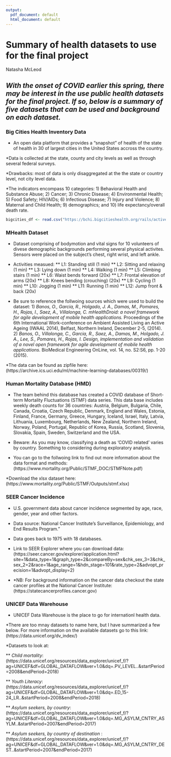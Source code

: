 ```yaml
---
output:
  pdf_document: default
  html_document: default
---
```

# Summary of health datasets to use for the final project

Natasha McLeod

## *With the onset of COVID earlier this spring, there may be interest in the use public health datasets for the final project. If so, below is a summary of five datasets that can be used and background on each dataset.* 


### **Big Cities Health Inventory Data**
* An open data platform that provides a "snapshot" of health of the state of health in 30 of largest cities in the United States accross the country. 

*Data is collected at the state, county and city levels as well as through several federal surveys. 

*Drawbacks: most of data is only disaggregated at the the state or country level, not city level data. 

*The indicators encompass 10 categories: 1) Behavioral Health and Substance Abuse; 2) Cancer; 3) Chronic Disease; 4) Environmental Health; 5) Food Safety; HIV/AIDs; 6) Infectious Disease; 7) Injury and Violence; 8) Maternal and Child Health; 9) demographics; and 10) life expectancy/overall death rate.

```r
bigcities_df <- read.csv("https://bchi.bigcitieshealth.org/rails/active_storage/blobs/eyJfcmFpbHMiOnsibWVzc2FnZSI6IkJBaHBPUT09IiwiZXhwIjpudWxsLCJwdXIiOiJibG9iX2lkIn19--d420076690399fd28de697fa5a876e8b1d3188ac/BCHI-dataset_2019-03-04.csv?disposition=attachment")
```

### **MHealth Dataset**
* Dataset comprising of bodymotion and vital signs for 10 volunteers of divese demographic backgrounds performing several physical activites. Sensors were placed on the subject's chest, right wrist, and left ankle.

* Activities measued: 
  ** L1: Standing still (1 min) 
  ** L2: Sitting and relaxing (1 min) 
  ** L3: Lying down (1 min) 
  ** L4: Walking (1 min) 
  ** L5: Climbing stairs (1 min) 
  ** L6: Waist bends forward (20x) 
  ** L7: Frontal elevation of arms (20x) 
  ** L8: Knees bending (crouching) (20x) 
  ** L9: Cycling (1 min) 
  ** L10: Jogging (1 min) 
  ** L11: Running (1 min) 
  ** L12: Jump front & back (20x) 
  
* Be sure to reference the follwoing sources which were used to build the dataset: 1) *Banos, O., Garcia, R., Holgado, J. A., Damas, M., Pomares, H., Rojas, I., Saez, A., Villalonga, C. mHealthDroid: a novel framework for agile development of mobile health applications.* Proceedings of the 6th International Work-conference on Ambient Assisted Living an Active Ageing (IWAAL 2014), Belfast, Northern Ireland, December 2-5, (2014). 2) *Banos, O., Villalonga, C., Garcia, R., Saez, A., Damas, M., Holgado, J. A., Lee, S., Pomares, H., Rojas, I. Design, implementation and validation of a novel open framework for agile development of mobile health applications.* BioMedical Engineering OnLine, vol. 14, no. S2:S6, pp. 1-20 (2015).

*The data can be found as zipfile here: (https://archive.ics.uci.edu/ml/machine-learning-databases/00319/)


### **Human Mortality Database (HMD)**

* The team behind this database has created a COVID database of Short-term Mortality Fluctuations (STMF) data series. This data base includes weekly death counts for 36 countries: Austria, Belgium, Bulgaria, Chile, Canada, Croatia, Czech Republic, Denmark, England and Wales, Estonia, Finland, France, Germany, Greece, Hungary, Iceland, Israel, Italy, Latvia, Lithuania, Luxembourg, Netherlands, New Zealand, Northern Ireland, Norway, Poland, Portugal, Republic of Korea, Russia, Scotland, Slovenia, Slovakia, Spain, Sweden, Switzerland and the USA.

* Beware: As you may know, classifying a death as 'COVID related' varies by country. Something to considering during exploratory analysis. 

* You can go to the follwoing link to find out more information about the data format and methods: (https://www.mortality.org/Public/STMF_DOC/STMFNote.pdf)

*Download the xlsx dataset here:(https://www.mortality.org/Public/STMF/Outputs/stmf.xlsx)



### **SEER Cancer Incidence**

* U.S. government data about cancer incidence segmented by age, race, gender, year and other factors. 

* Data source: National Cancer Institute's Surveillance, Epidemiology, and End Results Program."

* Data goes back to 1975 with 18 databases. 

* Link to SEER Explorer where you can download data:
(https://seer.cancer.gov/explorer/application.html?site=1&data_type=1&graph_type=2&compareBy=sex&chk_sex_3=3&chk_sex_2=2&race=1&age_range=1&hdn_stage=101&rate_type=2&advopt_precision=1&advopt_display=2)

* *NB: For background information on the cancer data checkout the state cancer profiles at the National Cancer Institute: (https://statecancerprofiles.cancer.gov)



### **UNICEF Data Warehouse**

* UNICEF Data Warehouse is the place to go for internationl health data. 

*There are too mnay datasets to name here, but I have summarized a few below. For more information on the available datasets go to this link: 
(https://data.unicef.org/dv_index/)

*Datasets to look at: 

** *Child mortality*: (https://data.unicef.org/resources/data_explorer/unicef_f/?ag=UNICEF&df=GLOBAL_DATAFLOW&ver=1.0&dq=.PV_LEVEL..&startPeriod=2008&endPeriod=2018)

** *Youth Literacy*: 
(https://data.unicef.org/resources/data_explorer/unicef_f/?ag=UNICEF&df=GLOBAL_DATAFLOW&ver=1.0&dq=.ED_15-24_LR..&startPeriod=2008&endPeriod=2018)

** *Asylum seekers, by country*: (https://data.unicef.org/resources/data_explorer/unicef_f/?ag=UNICEF&df=GLOBAL_DATAFLOW&ver=1.0&dq=.MG_ASYLM_CNTRY_ASYLM..&startPeriod=2007&endPeriod=2017)

** *Asylum seekers, by country of destination* :(https://data.unicef.org/resources/data_explorer/unicef_f/?ag=UNICEF&df=GLOBAL_DATAFLOW&ver=1.0&dq=.MG_ASYLM_CNTRY_DEST..&startPeriod=2007&endPeriod=2017)


